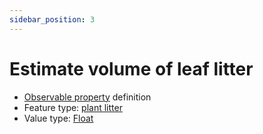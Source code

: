```yaml
---
sidebar_position: 3
---
```



# Estimate volume of leaf litter

- [Observable property](/viewers/dawe-vocabs?uri=https://linked.data.gov.au/def/nrm/4ad7d58a-543b-46b5-83c5-fa87dd8ce1ff) definition
- Feature type: [plant litter](http://linked.data.gov.au/def/tern-cv/e6ed6e58-5916-4d31-9ed5-109ab3436fce)
- Value type: [Float](https://w3id.org/tern/ontologies/tern/Float)


<Example protocolModule="invertebrate-leaf-litter-extraction" observableProperty="https://linked.data.gov.au/def/nrm/4ad7d58a-543b-46b5-83c5-fa87dd8ce1ff" />
